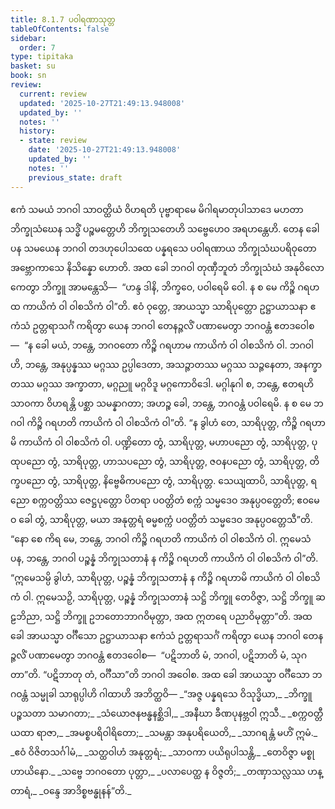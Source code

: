 ```yaml
---
title: 8.1.7 ပဝါရဏာသုတ္တ
tableOfContents: false
sidebar:
  order: 7
type: tipitaka
basket: su
book: sn
review:
  current: review
  updated: '2025-10-27T21:49:13.948008'
  updated_by: ''
  notes: ''
  history:
  - state: review
    date: '2025-10-27T21:49:13.948008'
    updated_by: ''
    notes: ''
    previous_state: draft
---
```



<ReviewStatus review={frontmatter.review} showDetails={true} />

<HypothesisAnnotation frontmatter={frontmatter} />

<DynamicBreadcrumb />

<Division number="215" book="sn" e="ch" v="18" p="310">

<Paragraph number="1336" book="sn">
ဧကံ သမယံ ဘဂဝါ သာဝတ္ထိယံ ဝိဟရတိ ပုဗ္ဗာရာမေ မိဂါရမာတုပါသာဒေ မဟတာ ဘိက္ခုသံဃေန သဒ္ဓိံ ပဉ္စမတ္တေဟိ ဘိက္ခုသတေဟိ သဗ္ဗေဟေဝ အရဟန္တေဟိ. တေန ခေါ ပန သမယေန ဘဂဝါ တဒဟုပေါသထေ ပန္နရသေ ပဝါရဏာယ ဘိက္ခုသံဃပရိဝုတော အဗ္ဘောကာသေ နိသိန္နော ဟောတိ. အထ ခေါ ဘဂဝါ တုဏှီဘူတံ ဘိက္ခုသံဃံ အနုဝိလောကေတွာ ဘိက္ခူ အာမန္တေသိ—  “ဟန္ဒ ဒါနိ, ဘိက္ခဝေ, ပဝါရေမိ ဝေါ. န စ မေ ကိဉ္စိ ဂရဟထ ကာယိကံ ဝါ ဝါစသိကံ ဝါ”တိ.
</Paragraph>

<Paragraph number="1337" book="sn">
ဧဝံ ဝုတ္တေ, အာယသ္မာ သာရိပုတ္တော ဥဋ္ဌာယာသနာ ဧကံသံ ဥတ္တရာသင်္ဂံ ကရိတွာ ယေန ဘဂဝါ တေနဉ္ဇလိံ ပဏာမေတွာ ဘဂဝန္တံ ဧတဒဝေါစ—  “န ခေါ မယံ, ဘန္တေ, ဘဂဝတော ကိဉ္စိ ဂရဟာမ ကာယိကံ ဝါ ဝါစသိကံ ဝါ. ဘဂဝါ ဟိ, ဘန္တေ, အနုပ္ပန္နဿ မဂ္ဂဿ ဥပ္ပါဒေတာ, အသဉ္ဇာတဿ မဂ္ဂဿ သဉ္ဇနေတာ, အနက္ခာတဿ မဂ္ဂဿ အက္ခာတာ, မဂ္ဂညူ မဂ္ဂဝိဒူ မဂ္ဂကောဝိဒေါ. မဂ္ဂါနုဂါ စ, ဘန္တေ, ဧတရဟိ သာဝကာ ဝိဟရန္တိ ပစ္ဆာ သမန္နာဂတာ; အဟဉ္စ ခေါ, ဘန္တေ, ဘဂဝန္တံ ပဝါရေမိ. န စ မေ ဘဂဝါ ကိဉ္စိ ဂရဟတိ ကာယိကံ ဝါ ဝါစသိကံ ဝါ”တိ.
</Paragraph>

<Paragraph number="1338" book="sn">
“န ခွါဟံ တေ, သာရိပုတ္တ, ကိဉ္စိ ဂရဟာမိ ကာယိကံ ဝါ ဝါစသိကံ ဝါ. ပဏ္ဍိတော တွံ, သာရိပုတ္တ, မဟာပညော တွံ, သာရိပုတ္တ, ပုထုပညော တွံ, သာရိပုတ္တ, ဟာသပညော တွံ, သာရိပုတ္တ, ဇဝနပညော တွံ, သာရိပုတ္တ, တိက္ခပညော တွံ, သာရိပုတ္တ, နိဗ္ဗေဓိကပညော တွံ, သာရိပုတ္တ. သေယျထာပိ, သာရိပုတ္တ, ရညော စက္ကဝတ္တိဿ ဇေဋ္ဌပုတ္တော ပိတရာ ပဝတ္တိတံ စက္ကံ သမ္မဒေဝ အနုပ္ပဝတ္တေတိ; ဧဝမေဝ ခေါ တွံ, သာရိပုတ္တ, မယာ အနုတ္တရံ ဓမ္မစက္ကံ ပဝတ္တိတံ သမ္မဒေဝ အနုပ္ပဝတ္တေသီ”တိ.
</Paragraph>

<Paragraph number="1339" book="sn">
“နော စေ ကိရ မေ, ဘန္တေ, ဘဂဝါ ကိဉ္စိ ဂရဟတိ ကာယိကံ ဝါ ဝါစသိကံ ဝါ. ဣမေသံ ပန, ဘန္တေ, ဘဂဝါ ပဉ္စန္နံ ဘိက္ခုသတာနံ န ကိဉ္စိ ဂရဟတိ ကာယိကံ ဝါ ဝါစသိကံ ဝါ”တိ. “ဣမေသမ္ပိ ခွါဟံ, သာရိပုတ္တ, ပဉ္စန္နံ ဘိက္ခုသတာနံ န ကိဉ္စိ ဂရဟာမိ ကာယိကံ ဝါ ဝါစသိကံ ဝါ. ဣမေသဉှိ, သာရိပုတ္တ, ပဉ္စန္နံ ဘိက္ခုသတာနံ သဋ္ဌိ ဘိက္ခူ တေဝိဇ္ဇာ, သဋ္ဌိ ဘိက္ခူ ဆဠဘိညာ, သဋ္ဌိ ဘိက္ခူ ဥဘတောဘာဂဝိမုတ္တာ, အထ ဣတရေ ပညာဝိမုတ္တာ”တိ.
</Paragraph>

<Paragraph number="1340" book="sn">
အထ ခေါ အာယသ္မာ ဝင်္ဂီသော ဥဋ္ဌာယာသနာ ဧကံသံ ဥတ္တရာသင်္ဂံ ကရိတွာ ယေန ဘဂဝါ တေနဉ္ဇလိံ ပဏာမေတွာ ဘဂဝန္တံ ဧတဒဝေါစ—  “ပဋိဘာတိ မံ, ဘဂဝါ, ပဋိဘာတိ မံ, သုဂတာ”တိ. “ပဋိဘာတု တံ, ဝင်္ဂီသာ”တိ ဘဂဝါ အဝေါစ. အထ ခေါ အာယသ္မာ ဝင်္ဂီသော ဘဂဝန္တံ သမ္မုခါ သာရုပ္ပါဟိ ဂါထာဟိ အဘိတ္ထဝိ—
</Paragraph>

<Paragraph number="1341" type="verses" book="sn">
_“အဇ္ဇ ပန္နရသေ ဝိသုဒ္ဓိယာ,_  
_ဘိက္ခူ ပဉ္စသတာ သမာဂတာ;_  
_သံယောဇနဗန္ဓနစ္ဆိဒါ,_  
_အနီဃာ ခီဏပုနဗ္ဘဝါ ဣသီ._  

</Paragraph>

<Paragraph number="1342" type="verses" book="sn">
_စက္ကဝတ္တီ ယထာ ရာဇာ,_  
_အမစ္စပရိဝါရိတော;_  
_သမန္တာ အနုပရိယေတိ,_  
_သာဂရန္တံ မဟိံ ဣမံ._  

</Paragraph>

<Paragraph number="1343" type="verses" book="sn">
_ဧဝံ ဝိဇိတသင်္ဂါမံ,_  
_သတ္ထဝါဟံ အနုတ္တရံ;_  
_သာဝကာ ပယိရုပါသန္တိ,_  
_တေဝိဇ္ဇာ မစ္စုဟာယိနော._  

</Paragraph>

<Paragraph number="1344" type="verses" book="sn">
_သဗ္ဗေ ဘဂဝတော ပုတ္တာ,_  
_ပလာပေတ္ထ န ဝိဇ္ဇတိ;_  
_တဏှာသလ္လဿ ဟန္တာရံ,_  
_ဝန္ဒေ အာဒိစ္စဗန္ဓုနန်”တိ._
</Paragraph>
</Division>